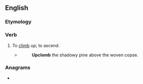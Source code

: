 ==English==

===Etymology===
{{prefix|en|up|climb}}

===Verb===
{{en-verb}}

# {{lb|en|archaic}} To [[climb]] up; to ascend.
#* {{w|Alfred Tennyson}}
#*: '''Upclomb''' the shadowy pine above the woven copse.
#: {{rfquotek|Edmund Spenser|lang=en}}

===Anagrams===
* {{anagrams|en|a=bcilmpu|climb up|plumbic}}